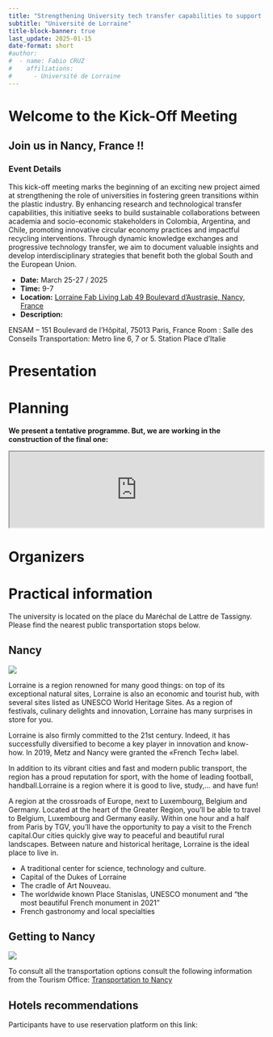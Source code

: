 ```yaml
---
title: "Strengthening University tech transfer capabilities to support circular economy value chains for plastics in Latin America -- TechTraPlastiCE"
subtitle: "Université de Lorraine"
title-block-banner: true
last_update: 2025-01-15
date-format: short
#author:
#  - name: Fabio CRUZ
#    affiliations:
#      - Université de Lorraine
---
```





# Welcome to the Kick-Off Meeting
## Join us in Nancy, France !!

### Event Details

This kick-off meeting marks the beginning of an exciting new project aimed at strengthening the role of universities in fostering green transitions within the plastic industry. 
By enhancing research and technological transfer capabilities, this initiative seeks to build sustainable collaborations between academia and socio-economic stakeholders in Colombia, Argentina, and Chile, promoting innovative circular economy practices and impactful recycling interventions. 
Through dynamic knowledge exchanges and progressive technology transfer, we aim to document valuable insights and develop interdisciplinary strategies that benefit both the global South and the European Union.



- **Date:** March 25-27 / 2025
- **Time:** 9-7
- **Location:** [Lorraine Fab Living Lab 49 Boulevard d'Austrasie, Nancy, France](https://www.google.com/maps/place/LF2L+-+Lorraine+Fab+Living+Lab/@48.6940479,6.1971891,17z/data=!3m1!4b1!4m6!3m5!1s0x47949838baee9527:0x8d5bc72637c2d7c8!8m2!3d48.6940444!4d6.1997694!16s%2Fg%2F11bwl3_jw4?entry=ttu&g_ep=EgoyMDI1MDEwOC4wIKXMDSoASAFQAw%3D%3D)
- **Description:**




ENSAM – 151 Boulevard de l’Hôpital, 75013 Paris, France
Room : Salle des Conseils 
Transportation: Metro line 6, 7 or 5. Station Place d’Italie



# Presentation



# Planning


**We present a tentative programme. But, we are working in the construction of the final one:**



<iframe src="https://docs.google.com/spreadsheets/d/e/2PACX-1vSGLPgkJZEmvR0EgedxVgtVLi-sA0HZiJZhmD08A3mWN9b7A8XF-ZFC5eQ6cgQcwPy8z_qWRtTEudmP/pubhtml?gid=427361304&amp;single=true&amp;widget=true&amp;headers=false" width='100%' heigth='100%'></iframe>


# Organizers


# Practical information

The university is located on the place du Maréchal de Lattre de Tassigny. Please find the nearest public transportation stops below.



::: {.panel-tabset}

## Nancy

![](images/nancy/map-footer.jpg)

Lorraine is a region renowned for many good things: on top of its exceptional natural sites, Lorraine is also an economic and tourist hub, with several sites listed as UNESCO World Heritage Sites. As a region of festivals, culinary delights and innovation, Lorraine has many surprises in store for you.

Lorraine is also firmly committed to the 21st century.
Indeed, it has successfully diversified to become a key player in innovation and know-how. In 2019, Metz and Nancy were granted the «French Tech» label.

In addition to its vibrant cities and fast and modern public transport, the region has a proud reputation for sport, with the home of leading football, handball.Lorraine is a region where it is good to live, study,... and have fun!

A region at the crossroads of Europe, next to Luxembourg, Belgium and Germany.
Located at the heart of the Greater Region, you’ll be able to travel to Belgium, Luxembourg and Germany easily. Within one hour and a half from Paris by TGV, you’ll have the opportunity to pay a visit to the French capital.Our cities quickly give way to peaceful and beautiful rural landscapes. Between nature and historical heritage, Lorraine is the ideal place to live in.

- A traditional center for science, technology and culture.
- Capital of the Dukes of Lorraine
- The cradle of Art Nouveau. 
- The worldwide known Place Stanislas, UNESCO monument and “the most beautiful French monument in 2021”
- French gastronomy and local specialties


## Getting to Nancy

![](images/nancy/venir-nancy-1920x1980.png)

To consult all the transportation options consult the following information from the Tourism Office:
[Transportation to Nancy](https://www.nancy-tourisme.fr/en/prepare-your-stay/access-and-transport/getting-to-nancy/)


## Hotels recommendations

Participants have to use reservation platform on this link: 




:::